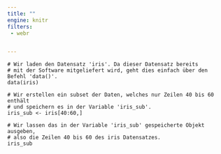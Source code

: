 ```yaml
---
title: ""
engine: knitr
filters:
 - webr


---
```




```webr-r

# Wir laden den Datensatz 'iris'. Da dieser Datensatz bereits
# mit der Software mitgeliefert wird, geht dies einfach über den Befehl 'data()'.
data(iris) 

# Wir erstellen ein subset der Daten, welches nur Zeilen 40 bis 60 enthält 
# und speichern es in der Variable 'iris_sub'.
iris_sub <- iris[40:60,] 

# Wir lassen das in der Variable 'iris_sub' gespeicherte Objekt ausgeben, 
# also die Zeilen 40 bis 60 des iris Datensatzes.
iris_sub  

```




